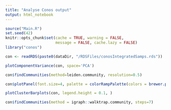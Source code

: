 ```yaml
---
title: "Analyse Conos output"
output: html_notebook
---
```


```r
source("Main.R")
set.seed(42)
knitr::opts_chunk$set(cache = TRUE, warning = FALSE, 
                      message = FALSE, cache.lazy = FALSE)
library("conos")
```


```r
con <- readRDS(paste0(dataDir, "/RDSFiles/conosIntegratedSamps.rds"))
```

```r
plotComponentVariance(con, space='PCA')
```

```r
con$findCommunities(method=leiden.community, resolution=0.5)

```

```r
con$plotPanel(font.size=4, palette = colorRampPalette(colors = brewer.pal(length(unique(con$clusters$leiden$groups)), "Accent")))

```

```r
plotClusterBarplots(con, legend.height = 0.1, )

```

```r
con$findCommunities(method = igraph::walktrap.community, steps=7)

```

